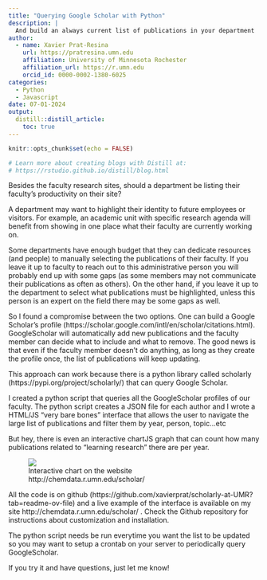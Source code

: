 ```yaml
---
title: "Querying Google Scholar with Python"
description: |
  And build an always current list of publications in your department
author:
  - name: Xavier Prat-Resina 
    url: https://pratresina.umn.edu
    affiliation: University of Minnesota Rochester
    affiliation_url: https://r.umn.edu
    orcid_id: 0000-0002-1380-6025
categories:
  - Python
  - Javascript
date: 07-01-2024
output:
  distill::distill_article:
    toc: true
---
```

```r
knitr::opts_chunk$set(echo = FALSE)

# Learn more about creating blogs with Distill at:
# https://rstudio.github.io/distill/blog.html
```

Besides the faculty research sites, should a department be listing their faculty's productivity on their site?

A department may want to highlight their identity to future employees or visitors. For example,
an academic unit with specific research agenda will benefit from showing in one place what their
faculty are currently working on.

Some departments have enough budget that they can dedicate resources (and people) to manually selecting the publications of their faculty. If you leave it up to faculty to reach out to this administrative person you will probably end up with some gaps (as some members may not communicate their publications as often as others). On the other hand, if you leave it up to the department to select what publications
must be highlighted, unless this person is an expert on the field there may be some gaps as well.

So I found a compromise between the two options. One can build a Google Scholar's profile (https://scholar.google.com/intl/en/scholar/citations.html). GoogleScholar will automatically add
new publications and the faculty member can decide what to include and what to remove. The good
news is that even if the faculty member doesn't do anything, as long as they create the profile once,
the list of publications will keep updating.

This approach can work because there is a python library called scholarly (https://pypi.org/project/scholarly/) that can query Google Scholar.

I created a python script that queries all the GoogleScholar profiles of our faculty. The python script creates a JSON file for each author and I wrote a HTML/JS "very bare bones" interface that allows the user
to navigate the large list of publications and filter them by year, person, topic...etc

But hey, there is even an interactive chartJS graph that can count how many publications related to "learning research" there are per year.

<figure class="image">
  <img src="chart.png">
  <figcaption>Interactive chart on the website http://chemdata.r.umn.edu/scholar/ </figcaption>
</figure>

All the code is on github (https://github.com/xavierprat/scholarly-at-UMR?tab=readme-ov-file) and a live example of the interface is available on my site http://chemdata.r.umn.edu/scholar/ . Check the Github repository for instructions about customization and installation.

The python script needs be run everytime you want the list to be updated so you may want to setup a crontab on your server to periodically query GoogleScholar.

If you try it and have questions, just let me know!

